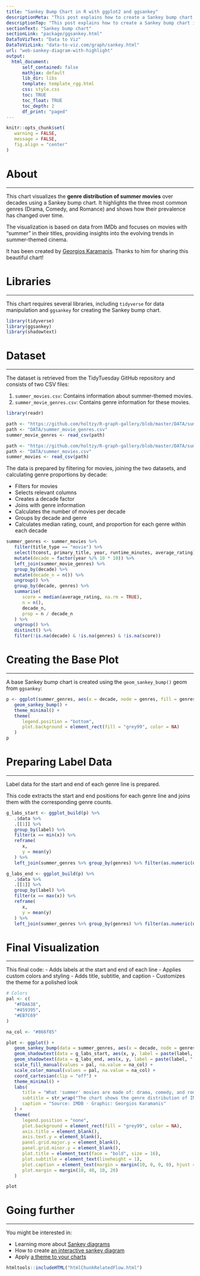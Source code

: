 ```yaml
---
title: "Sankey Bump Chart in R with ggplot2 and ggsankey"
descriptionMeta: "This post explains how to create a Sankey bump chart in R to visualize the genre distribution of summer movies over decades using ggplot2 and ggsankey."
descriptionTop: "This post explains how to create a Sankey bump chart in R to visualize the genre distribution of summer movies over decades using [ggplot2](package/ggplot2.html) and [ggsankey](package/ggsankey.html). The chart **highlights specific genres** and adds labels to show genre counts."
sectionText: "Sankey bump chart"
sectionLink: "package/ggsankey.html"
DataToVizText: "Data to Viz"
DataToVizLink: "data-to-viz.com/graph/sankey.html"
url: "web-sankey-diagram-with-highlight"
output:
  html_document:
      self_contained: false    
      mathjax: default
      lib_dir: libs
      template: template_rgg.html
      css: style.css
      toc: TRUE
      toc_float: TRUE
      toc_depth: 2
      df_print: "paged"
---
```


```r
knitr::opts_chunk$set(
   warning = FALSE,
   message = FALSE,
   fig.align = "center"
)
```

<div class="container">

# About
***

This chart visualizes the **genre distribution of summer movies** over decades using a Sankey bump chart. It highlights the three most common genres (Drama, Comedy, and Romance) and shows how their prevalence has changed over time.

The visualization is based on data from IMDb and focuses on movies with "summer" in their titles, providing insights into the evolving trends in summer-themed cinema.

It has been created by [Georgios Karamanis](https://karaman.is/). Thanks to him for sharing this beautiful chart!

# Libraries
***

This chart requires several libraries, including `tidyverse` for data manipulation and `ggsankey` for creating the Sankey bump chart.

```r
library(tidyverse)
library(ggsankey)
library(shadowtext)
```

# Dataset
***

The dataset is retrieved from the TidyTuesday GitHub repository and consists of two CSV files:

1. `summer_movies.csv`: Contains information about summer-themed movies.
2. `summer_movie_genres.csv`: Contains genre information for these movies.

```r
library(readr)

path <- "https://github.com/holtzy/R-graph-gallery/blob/master/DATA/summer_movie_genres.csv?raw=true"
path <- "DATA/summer_movie_genres.csv"
summer_movie_genres <- read_csv(path)

path <- "https://github.com/holtzy/R-graph-gallery/blob/master/DATA/summer_movies.csv?raw=true"
path <- "DATA/summer_movies.csv"
summer_movies <- read_csv(path)
```

The data is prepared by filtering for movies, joining the two datasets, and calculating genre proportions by decade:

- Filters for movies
- Selects relevant columns
- Creates a decade factor
- Joins with genre information
- Calculates the number of movies per decade
- Groups by decade and genre
- Calculates median rating, count, and proportion for each genre within each decade

```r
summer_genres <- summer_movies %>%
   filter(title_type == "movie") %>%
   select(tconst, primary_title, year, runtime_minutes, average_rating) %>%
   mutate(decade = factor(year %/% 10 * 10)) %>%
   left_join(summer_movie_genres) %>%
   group_by(decade) %>%
   mutate(decade_n = n()) %>%
   ungroup() %>%
   group_by(decade, genres) %>%
   summarise(
      score = median(average_rating, na.rm = TRUE),
      n = n(),
      decade_n,
      prop = n / decade_n
   ) %>%
   ungroup() %>%
   distinct() %>%
   filter(!is.na(decade) & !is.na(genres) & !is.na(score))
```



# Creating the Base Plot
***

A base Sankey bump chart is created using the `geom_sankey_bump()` geom from `ggsankey`:

```r
p <- ggplot(summer_genres, aes(x = decade, node = genres, fill = genres, value = prop, label = genres)) +
   geom_sankey_bump() +
   theme_minimal() +
   theme(
      legend.position = "bottom",
      plot.background = element_rect(fill = "grey99", color = NA)
   )
p
```

# Preparing Label Data
***

Label data for the start and end of each genre line is prepared.

This code extracts the start and end positions for each genre line and joins them with the corresponding genre counts.

```r
g_labs_start <- ggplot_build(p) %>%
   .$data %>%
   .[[1]] %>%
   group_by(label) %>%
   filter(x == min(x)) %>%
   reframe(
      x,
      y = mean(y)
   ) %>%
   left_join(summer_genres %>% group_by(genres) %>% filter(as.numeric(decade) == min(as.numeric(decade))), by = c("label" = "genres"))

g_labs_end <- ggplot_build(p) %>%
   .$data %>%
   .[[1]] %>%
   group_by(label) %>%
   filter(x == max(x)) %>%
   reframe(
      x,
      y = mean(y)
   ) %>%
   left_join(summer_genres %>% group_by(genres) %>% filter(as.numeric(decade) == max(as.numeric(decade))), by = c("label" = "genres"))
```


# Final Visualization
***

This final code:
- Adds labels at the start and end of each line
- Applies custom colors and styling
- Adds title, subtitle, and caption
- Customizes the theme for a polished look

```r
# Colors
pal <- c(
   "#FDA638",
   "#459395",
   "#EB7C69"
)

na_col <- "#866f85"

plot <- ggplot() +
   geom_sankey_bump(data = summer_genres, aes(x = decade, node = genres, fill = if_else(genres %in% c("Drama", "Comedy", "Romance"), genres, NA), value = prop)) +
   geom_shadowtext(data = g_labs_start, aes(x, y, label = paste(label, "·", n), color = if_else(label %in% c("Drama", "Comedy", "Romance"), label, NA)), hjust = 1, nudge_x = -0.1, bg.color = "grey99", fontface = "bold") +
   geom_shadowtext(data = g_labs_end, aes(x, y, label = paste(label, "·", n), color = if_else(label %in% c("Drama", "Comedy", "Romance"), label, NA)), hjust = 0, nudge_x = 0.1, bg.color = "grey99") +
   scale_fill_manual(values = pal, na.value = na_col) +
   scale_color_manual(values = pal, na.value = na_col) +
   coord_cartesian(clip = "off") +
   theme_minimal() +
   labs(
      title = "What 'summer' movies are made of: drama, comedy, and romance",
      subtitle = str_wrap("The chart shows the genre distribution of IMDb-listed movies with 'summer' in their titles, by decade. Only movies with at least 10 votes are included. Each film can have up to three genre tags. Line thickness represents the proportion of genre occurrences within each decade. The numbers at each end of a line show the genre count in the first and last decades it appears.", 140),
      caption = "Source: IMDB · Graphic: Georgios Karamanis"
   ) +
   theme(
      legend.position = "none",
      plot.background = element_rect(fill = "grey99", color = NA),
      axis.title = element_blank(),
      axis.text.y = element_blank(),
      panel.grid.major.y = element_blank(),
      panel.grid.minor.y = element_blank(),
      plot.title = element_text(face = "bold", size = 16),
      plot.subtitle = element_text(lineheight = 1),
      plot.caption = element_text(margin = margin(10, 0, 0, 0), hjust = 0),
      plot.margin = margin(10, 40, 10, 20)
   )

plot
```




# Going further
***

You might be interested in:

- Learning more about [Sankey diagrams](sankey-diagram.html)
- How to create [an interactive sankey diagram](323-sankey-diagram-with-the-networkd3-library.html)
- Apply [a theme to your charts](package/ggthemes.html)

<!-- Close container -->
</div>

```r
htmltools::includeHTML("htmlChunkRelatedFlow.html")
```